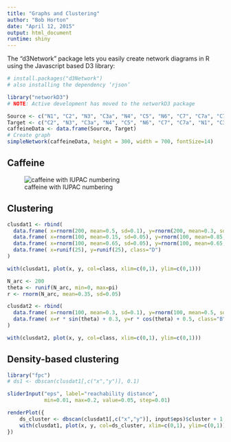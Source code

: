 ```yaml
---
title: "Graphs and Clustering"
author: "Bob Horton"
date: "April 12, 2015"
output: html_document
runtime: shiny
---
```


The "d3Network" package lets you easily create network diagrams in R using the Javascript based D3 library:


```r
# install.packages("d3Network")
# also installing the dependency ‘rjson’

library("networkD3")
# NOTE: Active development has moved to the networkD3 package

Source <- c("N1", "C2", "N3", "C3a", "N4", "C5", "N6", "C7", "C7a", "C7a", "C3a", "N1", "N4", "N6", "C5", "C7")
Target <- c("C2", "N3", "C3a", "N4", "C5", "N6", "C7", "C7a", "N1", "C3a", "C7a", "CH3a", "CH3b", "CH3c", "O1", "O2")
caffeineData <- data.frame(Source, Target)
# Create graph
simpleNetwork(caffeineData, height = 300, width = 700, fontSize=14)
```

## Caffeine

![caffeine with IUPAC numbering](https://www.chemaxon.com/jchem4excel/userguide/embim7.png)

## Clustering

```r
clusdat1 <- rbind(
  data.frame( x=rnorm(200, mean=0.5, sd=0.1), y=rnorm(200, mean=0.3, sd=0.1), class="A"),
  data.frame( x=rnorm(100, mean=0.15, sd=0.05), y=rnorm(100, mean=0.85, sd=0.05), class="B"), 
  data.frame( x=rnorm(100, mean=0.65, sd=0.05), y=rnorm(100, mean=0.65, sd=0.05), class="C"),
  data.frame( x=runif(25), y=runif(25), class="D")
)

with(clusdat1, plot(x, y, col=class, xlim=c(0,1), ylim=c(0,1)))
```

```r
N_arc <- 200
theta <- runif(N_arc, min=0, max=pi)
r <- rnorm(N_arc, mean=0.35, sd=0.05)

clusdat2 <- rbind(
  data.frame( x=rnorm(100, mean=0.3, sd=0.1), y=rnorm(100, mean=0.5, sd=0.1), class="A"),
  data.frame( x=r * sin(theta) + 0.3, y=r * cos(theta) + 0.5, class="B")
)

with(clusdat2, plot(x, y, col=class, xlim=c(0,1), ylim=c(0,1)))
```
## Density-based clustering


```r
library("fpc")
# ds1 <- dbscan(clusdat1[,c("x","y")], 0.1)

sliderInput("eps", label="reachability distance", 
            min=0.01, max=0.2, value=0.05, step=0.01)

renderPlot({
    ds_cluster <- dbscan(clusdat1[,c("x","y")], input$eps)$cluster + 1
    with(clusdat1, plot(x, y, col=ds_cluster, xlim=c(0,1), ylim=c(0,1)))
})
```